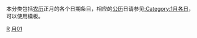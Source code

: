 本分类包括[[农历|农历]]正月的各个日期条目，相应的[[公历|公历]]日请参见[[:Category:1月各日|:Category:1月各日]]，可以使用{{tl|Lunar01Calendar}}模板。

{{农历各月各日导航}}

[[Category:正月|R]]
[[Category:农历日|月01]]